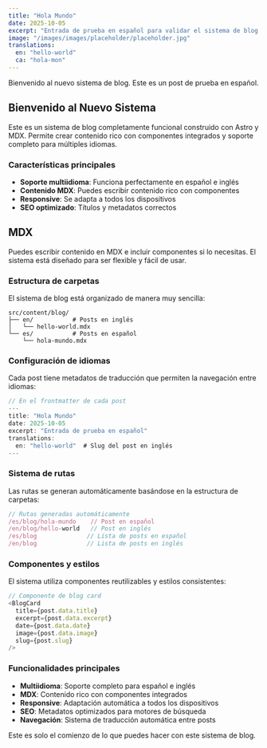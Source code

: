 ```yaml
---
title: "Hola Mundo"
date: 2025-10-05
excerpt: "Entrada de prueba en español para validar el sistema de blog."
image: "/images/images/placeholder/placeholder.jpg"
translations:
  en: "hello-world"
  ca: "hola-mon"
---
```


Bienvenido al nuevo sistema de blog. Este es un post de prueba en español.

## Bienvenido al Nuevo Sistema

Este es un sistema de blog completamente funcional construido con Astro y MDX. Permite crear contenido rico con componentes integrados y soporte completo para múltiples idiomas.

### Características principales

- **Soporte multiidioma**: Funciona perfectamente en español e inglés
- **Contenido MDX**: Puedes escribir contenido rico con componentes
- **Responsive**: Se adapta a todos los dispositivos
- **SEO optimizado**: Títulos y metadatos correctos

## MDX

Puedes escribir contenido en MDX e incluir componentes si lo necesitas. El sistema está diseñado para ser flexible y fácil de usar.

### Estructura de carpetas

El sistema de blog está organizado de manera muy sencilla:

```
src/content/blog/
├── en/           # Posts en inglés
│   └── hello-world.mdx
└── es/           # Posts en español
    └── hola-mundo.mdx
```

### Configuración de idiomas

Cada post tiene metadatos de traducción que permiten la navegación entre idiomas:

```javascript
// En el frontmatter de cada post
---
title: "Hola Mundo"
date: 2025-10-05
excerpt: "Entrada de prueba en español"
translations:
  en: "hello-world"  # Slug del post en inglés
---
```

### Sistema de rutas

Las rutas se generan automáticamente basándose en la estructura de carpetas:

```javascript
// Rutas generadas automáticamente
/es/blog/hola-mundo    // Post en español
/en/blog/hello-world   // Post en inglés
/es/blog              // Lista de posts en español
/en/blog              // Lista de posts en inglés
```

### Componentes y estilos

El sistema utiliza componentes reutilizables y estilos consistentes:

```javascript
// Componente de blog card
<BlogCard 
  title={post.data.title}
  excerpt={post.data.excerpt}
  date={post.data.date}
  image={post.data.image}
  slug={post.slug}
/>
```

### Funcionalidades principales

- **Multiidioma**: Soporte completo para español e inglés
- **MDX**: Contenido rico con componentes integrados
- **Responsive**: Adaptación automática a todos los dispositivos
- **SEO**: Metadatos optimizados para motores de búsqueda
- **Navegación**: Sistema de traducción automática entre posts

Este es solo el comienzo de lo que puedes hacer con este sistema de blog.


